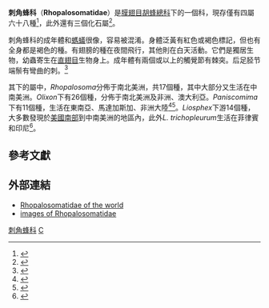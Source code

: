 {{Automatic Taxobox
| taxon = Rhopalosomatidae
| authority = 
| image = Olixon spec.jpg
| image_caption = ''[[Olixon|Olixon]]''下的一個種
| subdivision_ranks = 屬
| subdivision =
''[[Liosphex|Liosphex]]''<br/>
†''[[Mesorhopalosoma|Mesorhopalosoma]]''<br/>
†''[[Eorhopalosoma|Eorhopalosoma]]''<br/>
''[[Olixon|Olixon]]''<br/>
''[[Paniscomima|Paniscomima]]''<br/>
†''[[Propalosoma|Propalosoma]]''<br/>
''[[Rhopalosoma|Rhopalosoma]]''<ref>{{cite journal|author=Brues, CT|year=1926|title=Note on the Hymenopterous Family Rhopalosomatidae|journal=Psyche|volume=33|pages=18–19|url=http://psyche.entclub.org/33/33-018.html|doi=10.1155/1926/94196|access-date=2014-06-06|archive-date=2020-02-02|archive-url=https://web.archive.org/web/20200202143059/http://psyche.entclub.org/33/33-018.html|dead-url=no}}</ref>
}}

'''刺角蜂科'''（'''Rhopalosomatidae'''）是[[膜翅目|膜翅目]][[胡蜂總科|胡蜂總科]]下的一個科，現存僅有四屬六十八種<ref>{{cite journal|title=World revision of the wasp genus ''Liosphex'' Townes, 1977 (Hymenoptera: Rhopalosomatidae)|author=Lohrmann, L & Ohl, M |journal= Zootaxa  |year= 2010 | issue= 2384| pages= 1–43}}</ref>，此外還有三個化石屬<ref>{{cite journal|title=  The Wasp Family Rhopalosomatidae in Mid-Cretaceous Amber from Myanmar (Hymenoptera: Vespoidea)|author=Engel, MS|journal=Journal of the Kansas Entomological Society |year=2008|volume=81|issue=3|pages=168–174|doi=10.2317/JKES-712.11.1}}</ref>。

刺角蜂科的成年體和[[螞蟻|螞蟻]]很像，容易被混淆。身體泛黃有紅色或褐色標記，但也有全身都是褐色的種。有翅膀的種在夜間飛行，其他則在白天活動。它們是獨居生物，幼蟲寄生在[[直翅目|直翅目]]生物身上。成年體有兩個或以上的觸覺節有棘突。后足胫节端鬃有彎曲的刺。<ref>{{cite book|editor=Goulet, H & Huber, JT |year=1993|title= Hymenoptera of the world: an identification guide to families|publisher=Agriculture Canada|page=205}}</ref>

其下的屬中，''Rhopalosoma''分佈于南北美洲，共17個種，其中大部分又生活在中南美洲。''Olixon''下有26個種，分佈于南北美洲及非洲、澳大利亞。''Paniscomima''下有11個種，生活在東南亞、馬達加斯加、非洲大陸<ref>{{cite book|title=Systematics of little known parasitic wasps of the family Rhopalosomatidae (Hymenoptera: Vespoidea)|author=Guidotti, A E|year=1999|publisher=Unpublished thesis, University of Toronto|url=https://tspace.library.utoronto.ca/bitstream/1807/14562/1/MQ46189.pdf|access-date=2014-06-06|archive-date=2016-03-03|archive-url=https://web.archive.org/web/20160303170341/https://tspace.library.utoronto.ca/bitstream/1807/14562/1/MQ46189.pdf|dead-url=no}}</ref><ref>{{cite journal|title=A revision of the wasp genus ''Paniscomima''(Hymenoptera: Rhopalosomatidae)and a proposal of phylogenetic relationships among species |author=Guidotti, A E |year=2007|journal=Invertebrate Systematics|volume=21|pages=297–309|doi=10.1071/is04027}}</ref>。''Liosphex''下游14個種，大多數發現於[[美國南部|美國南部]]到中南美洲的地區內，此外''L. trichopleurum''生活在菲律賓和印尼<ref>{{cite journal|title=Insects from the Santana Formation, Lower Cretaceous, of Brazil. Hymenoptera|url=https://archive.org/details/sim_bulletin-of-the-american-museum-of-natural-history_1990_195/page/123|author=Darling, DC & Sharkey, MJ |year=1990 |journal=Bulletin of the American Museum of Natural History |volume=195|pages=123–153}}</ref>。

==參考文獻==
{{Reflist}}

==外部連結==
* [https://web.archive.org/web/20131101163247/http://rhopalosomatidae.hymis.eu/ Rhopalosomatidae of the world]
* [https://web.archive.org/web/20110720085806/http://lib.uky.edu/ETD/ukyento2004t00207/Vespoidea/habitus/Rhopalosomatidae.pdf images of Rhopalosomatidae]
{{Taxonbar}}
[[Category:刺角蜂科|]]
[[Category:胡蜂總科|C]]